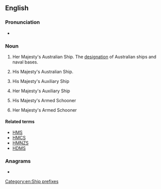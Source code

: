 ==English==
{{wikipedia|Her Majesty's Australian Ship}}

===Pronunciation===
* {{audio|en|EN-AU ck1 HMAS.ogg|Audio (AU)}}

===Noun===
{{head|en|noun}}
# {{lb|en|initialism|nautical|military|Australia}} Her Majesty's Australian Ship. The [[designation]] of Australian ships and naval bases.
# {{lb|en|initialism|nautical|military|Australia}} His Majesty's Australian Ship.
# {{lb|en|initialism|nautical|military|UK|obsolete}} His Majesty's Auxiliary Ship
# {{lb|en|initialism|nautical|military|UK|obsolete}} Her Majesty's Auxiliary Ship
# {{lb|en|initialism|nautical|military|UK|obsolete}} His Majesty's Armed Schooner
# {{lb|en|initialism|nautical|military|UK|obsolete}} Her Majesty's Armed Schooner

====Related terms====
* [[HMS]]
* [[HMCS]]
* [[HMNZS]]
* [[HDMS]]

===Anagrams===
* {{anagrams|en|a=ahms|AMHS|HSAM|MASH|MHAs|MSHA|Mahs|Mash|SAHM|Sahm|hams|mash|sham}}

[[Category:en:Ship prefixes]]